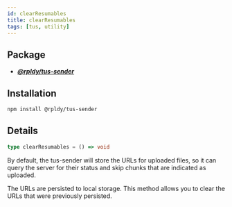 ```yaml
---
id: clearResumables
title: clearResumables
tags: [tus, utility]
---
```


## Package

- **_[@rpldy/tus-sender](../../packages/rpldy-tus-sender)_**

## Installation

```bash npm2yarn
npm install @rpldy/tus-sender
```

## Details

```typescript
type clearResumables = () => void
```

By default, the tus-sender will store the URLs for uploaded files, so it can query
the server for their status and skip chunks that are indicated as uploaded.

The URLs are persisted to local storage.
This method allows you to clear the URLs that were previously persisted.
